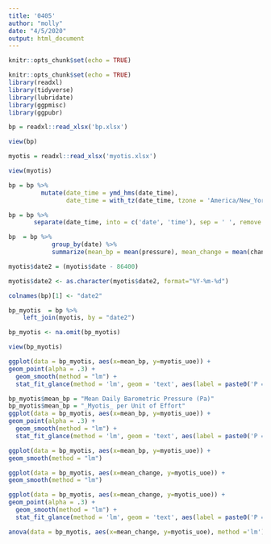 ```yaml
---
title: '0405'
author: "molly"
date: "4/5/2020"
output: html_document
---
```


```r
knitr::opts_chunk$set(echo = TRUE)
```

```r
knitr::opts_chunk$set(echo = TRUE)
library(readxl)
library(tidyverse)
library(lubridate)
library(ggpmisc)
library(ggpubr)
```


```r
bp = readxl::read_xlsx('bp.xlsx')
```

```r
view(bp)
```


```r
myotis = readxl::read_xlsx('myotis.xlsx')
```

```r
view(myotis)
```


```r
bp = bp %>% 
         mutate(date_time = ymd_hms(date_time),
                date_time = with_tz(date_time, tzone = 'America/New_York'))
```

```r
bp = bp %>%
       separate(date_time, into = c('date', 'time'), sep = ' ', remove = FALSE)
```

```r
bp  = bp %>%
            group_by(date) %>%
            summarize(mean_bp = mean(pressure), mean_change = mean(change))
```

```r
myotis$date2 = (myotis$date - 86400)
```

```r
myotis$date2 <- as.character(myotis$date2, format="%Y-%m-%d")
```

```r
colnames(bp)[1] <- "date2"
```

```r
bp_myotis  = bp %>%
    left_join(myotis, by = "date2")
```

```r
bp_myotis <- na.omit(bp_myotis)
```

```r
view(bp_myotis)
```

```r
ggplot(data = bp_myotis, aes(x=mean_bp, y=myotis_uoe)) + 
geom_point(alpha = .3) +
  geom_smooth(method = "lm") +
  stat_fit_glance(method = 'lm', geom = 'text', aes(label = paste0('P = ', round(..p.value.., 3))))
``` 

```r
bp_myotis$mean_bp = "Mean Daily Barometric Pressure (Pa)"
bp_myotis$mean_bp = "_Myotis_ per Unit of Effort"
ggplot(data = bp_myotis, aes(x=mean_bp, y=myotis_uoe)) + 
geom_point(alpha = .3) +
  geom_smooth(method = "lm") +
  stat_fit_glance(method = 'lm', geom = 'text', aes(label = paste0('P = ', round(..p.value.., 3))))
``` 


```r
ggplot(data = bp_myotis, aes(x=mean_bp, y=myotis_uoe)) + 
geom_smooth(method = "lm")
```

```r
ggplot(data = bp_myotis, aes(x=mean_change, y=myotis_uoe)) + 
geom_smooth(method = "lm")
```

```r
ggplot(data = bp_myotis, aes(x=mean_change, y=myotis_uoe)) + 
geom_point(alpha = .3) +
  geom_smooth(method = "lm") +
  stat_fit_glance(method = 'lm', geom = 'text', aes(label = paste0('P = ', round(..p.value.., 3))))
``` 

```r
anova(data = bp_myotis, aes(x=mean_change, y=myotis_uoe), method ='lm') 
```